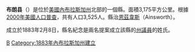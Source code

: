 {{noteTA
|T=zh-hans:布朗县 (内布拉斯加州);zh-hk:布朗縣 (內布拉斯加州);zh-tw:布朗郡 (內布拉斯加州);
|1=zh-hans:县;zh-hk:縣;zh-tw:郡;
}}

{{Otheruses|布朗縣|subject=美國內布拉斯加州的一個縣|other=同名的縣}}
{{Infobox U.S. County|
 county  = 布朗縣|
 state = 內布拉斯加州 |
 en county  = Brown County|
 en state = Nebraska |
 founded = ''Information needed''|
 seat = [[安斯沃思_(内布拉斯加州)|安斯沃思]] | 
 area = 3,173 [[km²|km²]] (1,225 [[平方英里|mi²]]) |
 area land  = 3,163 km² (1,221 mi²) |
 area water = 10 km² (4 mi²) |
 area percentage = 0.31% |
 census yr = 2000|
 pop = 3,525 |
 density = 1 |
 web = www.co.brown.ne.us |
|}}
'''布朗县'''（{{lang-en|Brown County}}）是位於[[美國|美國]][[內布拉斯加州|內布拉斯加州]]北部的一個縣。面積3,175平方公里。根據[[2000年美國人口普查|2000年美國人口普查]]，共有人口3,525人。縣治[[恩茲韋斯_(明尼蘇達州)|恩茲韋斯]]（Ainsworth）。

成立於1883年2月8日，縣名紀念是兩名提案成立該縣的[[內布拉斯加州州議會|州議員]]的姓氏。

{{內布拉斯加州}}

[[Category:內布拉斯加州行政區劃|B]]
[[Category:1883年內布拉斯加州建立|Category:1883年內布拉斯加州建立]]